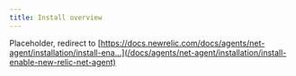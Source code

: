 ```yaml
---
title: Install overview
---
```


Placeholder, redirect to [https://docs.newrelic.com/docs/agents/net-agent/installation/install-ena...](/docs/agents/net-agent/installation/install-enable-new-relic-net-agent)
